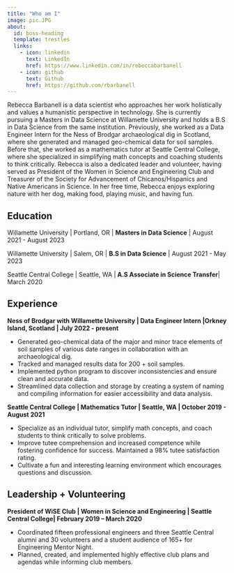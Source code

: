 ---
title: "Who am I"
image: pic.JPG
about:
  id: boss-heading
  template: trestles
  links:
    - icon: linkedin
      text: LinkedIn
      href: https://www.linkedin.com/in/rebeccabarbanell
    - icon: github
      text: Github
      href: https://github.com/rbarbanell
---

::: {#boss-heading}
Rebecca Barbanell is a data scientist who approaches her work holistically and values a humanistic perspective in technology. She is currently pursuing a Masters in Data Science at Willamette University and holds a B.S in Data Science from the same institution. Previously, she worked as a Data Engineer Intern for the Ness of Brodgar archaeological dig in Scotland, where she generated and managed geo-chemical data for soil samples. Before that, she worked as a mathematics tutor at Seattle Central College, where she specialized in simplifying math concepts and coaching students to think critically. Rebecca is also a dedicated leader and volunteer, having served as President of the Women in Science and Engineering Club and Treasurer of the Society for Advancement of Chicanos/Hispanics and Native Americans in Science. In her free time, Rebecca enjoys exploring nature with her dog, making food, playing music, and having fun.

## Education

Willamette University \| Portland, OR \| <b>Masters in Data Science</b> \| August 2021 - August 2023

Willamette University \| Salem, OR \| <b>B.S in Data Science</b> \| August 2021 - May 2023

Seattle Central College \| Seattle, WA \|<b> A.S Associate in Science Transfer</b>\| March 2020

## Experience

**Ness of Brodgar with Willamette University \| Data Engineer Intern \|Orkney Island, Scotland \| July 2022 - present**

-   Generated geo-chemical data of the major and minor trace elements of soil samples of various date ranges in collaboration with an archaeological dig.
-   Tracked and managed results data for 200 + soil samples.
-   Implemented python program to discover inconsistencies and ensure clean and accurate data.
-   Streamlined data collection and storage by creating a system of naming and compiling information for easier accessibility and data analysis.

**Seattle Central College \| Mathematics Tutor \| Seattle, WA \| October 2019 - August 2021**

-   Specialize as an individual tutor, simplify math concepts, and coach students to think critically to solve problems.
-   Improve tutee comprehension and increased competence while fostering confidence for success. Maintained a 98% tutee satisfaction rating.\
-   Cultivate a fun and interesting learning environment which encourages questions and discussion.

## Leadership + Volunteering

**President of WiSE Club \| Women in Science and Engineering \| Seattle Central College\| February 2019 -- March 2020**

-   Coordinated fifteen professional engineers and three Seattle Central alumni and 30 volunteers and a student audience of 165+ for Engineering Mentor Night.
-   Planned, created, and implemented highly effective club plans and agendas while informing club members.
:::
